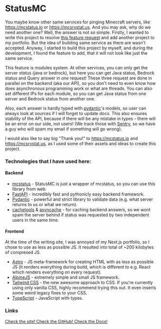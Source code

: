 # StatusMC

You maybe know other same services for pinging Minecraft servers, like https://mcstatus.io or https://mcsrvstat.us.
And you may ask, why do we need another one? Well, the answer is not so simple. Firstly, I wanted to write this project
to resolve [this feature request](https://github.com/py-mine/mcstatus/issues/157) and add another project to my portfolio.
But the idea of building same service as there are wasn't accepted. Anyway, I started to build this project by myself,
and during the development, I found the feature to add, that it will not look like just the same service.

This feature is modules system. At other services, you can only get the server status (java or bedrock), but here you can
get Java status, Bedrock status and Query answer in *one* request! These three request are done in parallel on the backend
(aka our API), so you don't need to even know how does asynchronous programming work or what are threads. You can also
set different IPs for each module, so you can get Java status from one server and Bedrock status from another one.

Also, each answer is hardly typed with [pydantic](https://docs.pydantic.dev)'s models, so user can always look at sources
if I will forget to update docs. This also ensures stability of the API, because if there will be any mistake in
types - there will be an error on our side, not users! (We track those with [Sentry](https://sentry.io), so we have a guy who will spam my email if something will go wrong).

I would also like to say big "Thank you!" to https://mcstatus.io and https://mcsrvstat.us, as I used some of their assets
and ideas to create this project.

### Technologies that I have used here:

#### Backend

- [mcstatus](/mcstatus) - StatusMC is just a wrapper of mcstatus, so you can use this library from web.
- [FastAPI](https://fastapi.tiangolo.com/) - incredibly fast and pythonicly easy backend framework.
- [Pydantic](https://docs.pydantic.dev/latest/) - powerful and strict library to validate data (e.g. what server returns to us or what we return).
- [cachetools](https://pypi.org/project/cachetools/) & [asyncache](https://pypi.org/project/asyncache/) - for caching backend answers, so we wont spam the server behind if status was requested by two independent users in the same time.

#### Frontend

At the time of the writing site, I was annoyed of my Next.js portfolio, so I chose to use as less as possible JS. It resulted into total of ~200 kilobytes of compresed JS.

- [Astro](https://astro.build/) - JS meta-framework for creating HTML with as less as possible JS (it renders everything during build, which is different to e.g. React which renders everything on every request).
- [AlpineJS](https://alpinejs.dev/) - extremely simple and small JS framework.
- [Tailwind CSS](https://tailwindcss.com) - the new awesome approach to CSS. If you're currently using only vanilla CSS, highly recommend trying this out. It even inserts some weird legacy fixes to your CSS.
- [TypeScript](https://www.typescriptlang.org) - JavaScript with types.

### Links

<a href="https://statusmc.perchun.it" class="btn variant-filled">
	Check the site!
</a>

<a href="https://github.com/StatusMC" class="btn variant-filled">
	<Icon icon="mdi:github" />
	Check the GitHub!
</a>

<a href="https://statusmc.perchun.it/api" class="btn variant-filled">
	Check the Docs!
</a>

